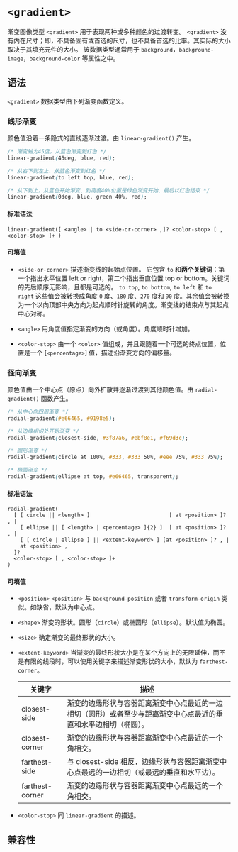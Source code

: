 # `<gradient>`

渐变图像类型 `<gradient>` 用于表现两种或多种颜色的过渡转变。
`<gradient>` 没有内在尺寸；即，不具备固有或首选的尺寸，也不具备首选的比率。其实际的大小取决于其填充元件的大小。
该数据类型通常用于 `background`，`background-image`，`background-color` 等属性之中。

## 语法

`<gradient>` 数据类型由下列渐变函数定义。

### 线形渐变

颜色值沿着一条隐式的直线逐渐过渡。由 `linear-gradient()` 产生。

```css
/* 渐变轴为45度，从蓝色渐变到红色 */
linear-gradient(45deg, blue, red);

/* 从右下到左上、从蓝色渐变到红色 */
linear-gradient(to left top, blue, red);

/* 从下到上，从蓝色开始渐变、到高度40%位置是绿色渐变开始、最后以红色结束 */
linear-gradient(0deg, blue, green 40%, red);
```

#### 标准语法

```
linear-gradient([ <angle> | to <side-or-corner> ,]? <color-stop> [ , <color-stop> ]+ )
```

#### 可填值

- `<side-or-corner>`
  描述渐变线的起始点位置。
  它包含 `to` 和**两个关键词**：第一个指出水平位置 left or right，第二个指出垂直位置 top or bottom。关键词的先后顺序无影响，且都是可选的。
  `to top`, `to bottom`, `to left` 和 `to right` 这些值会被转换成角度 `0` 度、`180` 度、`270` 度和 `90` 度。其余值会被转换为一个以向顶部中央方向为起点顺时针旋转的角度。渐变线的结束点与其起点中心对称。

- `<angle>`
  用角度值指定渐变的方向（或角度）。角度顺时针增加。

- `<color-stop>`
  由一个 `<color>` 值组成，并且跟随着一个可选的终点位置，位置是一个 [`<percentage>`] 值，描述沿渐变方向的偏移量。

### 径向渐变

颜色值由一个中心点（原点）向外扩散并逐渐过渡到其他颜色值。由 `radial-gradient()` 函数产生。

```css
/* 从中心向四周渐变 */
radial-gradient(#e66465, #9198e5);

/* 从边缘相切处开始渐变 */
radial-gradient(closest-side, #3f87a6, #ebf8e1, #f69d3c);

/* 圆形渐变 */
radial-gradient(circle at 100%, #333, #333 50%, #eee 75%, #333 75%);

/* 椭圆渐变 */
radial-gradient(ellipse at top, #e66465, transparent);
```

#### 标准语法

```
radial-gradient(
  [ [ circle || <length> ]                         [ at <position> ]? , |
    [ ellipse || [ <length> | <percentage> ]{2} ]  [ at <position> ]? , |
    [ [ circle | ellipse ] || <extent-keyword> ] [at <position> ]? , |
    at <position> ,
  ]?
  <color-stop> [ , <color-stop> ]+
)
```

#### 可填值

- `<position>`
  `<position>` 与 `background-position` 或者 `transform-origin` 类似。如缺省，默认为中心点。

- `<shape>`
  渐变的形状。圆形（`circle`）或椭圆形（`ellipse`）。默认值为椭圆。

- `<size>`
  确定渐变的最终形状的大小。

- `<extent-keyword>`
  当渐变的最终形状大小是在某个方向上的无限延伸，而不是有限的线段时，可以使用关键字来描述渐变形状的大小，默认为 `farthest-corner`。

  | 关键字          | 描述                                                                                                             |
  | --------------- | ---------------------------------------------------------------------------------------------------------------- |
  | closest-side    | 渐变的边缘形状与容器距离渐变中心点最近的一边相切（圆形）或者至少与距离渐变中心点最近的垂直和水平边相切（椭圆）。 |
  | closest-corner  | 渐变的边缘形状与容器距离渐变中心点最近的一个角相交。                                                             |
  | farthest-side   | 与 closest-side 相反，边缘形状与容器距离渐变中心点最远的一边相切（或最远的垂直和水平边）。                       |
  | farthest-corner | 渐变的边缘形状与容器距离渐变中心点最远的一个角相交。                                                             |

- `<color-stop>`
  同 `linear-gradient` 的描述。

## 兼容性


<APITable query="css/data-type/gradient" />
